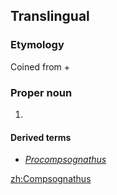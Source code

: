 ==Translingual==
{{wikipedia}}
{{wikispecies|Compsognathidae}}
===Etymology===
Coined from {{etyl|grc|mul}} {{term|κομψός||tr=kompsos|lang=grc|elegant, refined, or dainty}} + {{term|γνάθος||tr=gnathos|lang=grc|jaw}}

===Proper noun===
{{taxoninfl|i=1|g=?}}

# {{taxon|genus|family|Compsognathidae|small, [[bipedal]], [[carnivorous]] [[theropod]] [[dinosaur]]s, about the size of a [[turkey]], which lived around 150 million years ago}}

====Derived terms====
* ''[[Procompsognathus]]''

[[zh:Compsognathus]]